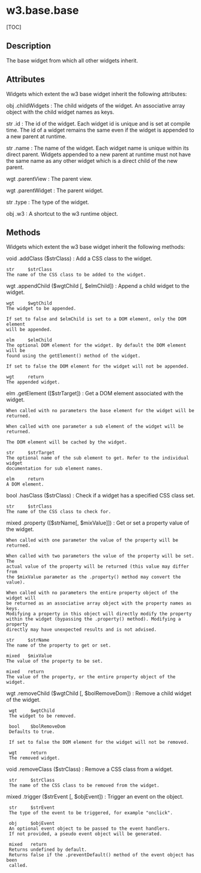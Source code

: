 w3.base.base
================================================================================

[TOC]

Description
--------------------------------------------------------------------------------

The base widget from which all other widgets inherit.


Attributes
--------------------------------------------------------------------------------

Widgets which extent the w3 base widget inherit the following attributes:

obj     .childWidgets
:   The child widgets of the widget.
    An associative array object with the child widget names as keys.

str     .id
:   The id of the widget.
    Each widget id is unique and is set at compile time. The id of a widget 
    remains the same even if the widget is appended to a new parent at runtime.
            
str     .name
:   The name of the widget.
    Each widget name is unique within its direct parent. Widgets appended to a 
    new parent at runtime must not have the same name as any other widget which 
    is a direct child of the new parent.           

wgt     .parentView
:   The parent view.
            
wgt     .parentWidget
:   The parent widget.

str     .type
:   The type of the widget.

obj     .w3
:   A shortcut to the w3 runtime object.



Methods
--------------------------------------------------------------------------------

Widgets which extent the w3 base widget inherit the following methods:

void    .addClass    ($strClass)
:   Add a CSS class to the widget.
    
    str     $strClass
    The name of the CSS class to be added to the widget.

wgt     .appendChild    ($wgtChild [, $elmChild])
:   Append a child widget to the widget.
        
    wgt     $wgtChild
    The widget to be appended.
                    
    If set to false and $elmChild is set to a DOM element, only the DOM element 
    will be appended.
        
    elm     $elmChild
    The optional DOM element for the widget. By default the DOM element will be 
    found using the getElement() method of the widget.
                    
    If set to false the DOM element for the widget will not be appended.
            
    wgt     return
    The appended widget.

elm    .getElement     ([$strTarget])
:   Get a DOM element associated with the widget.
    
    When called with no parameters the base element for the widget will be 
    returned.
    
    When called with one parameter a sub element of the widget will be returned.
    
    The DOM element will be cached by the widget.
        
    str     $strTarget
    The optional name of the sub element to get. Refer to the individual widget 
    documentation for sub element names.
                    
    elm     return
    A DOM element.

bool   .hasClass       ($strClass)
:   Check if a widget has a specified CSS class set.
    
    str     $strClass
    The name of the CSS class to check for.

mixed  .property       ([$strName[, $mixValue]])
:   Get or set a property value of the widget.

    When called with one parameter the value of the property will be returned.

    When called with two parameters the value of the property will be set. The 
    actual value of the property will be returned (this value may differ from
    the $mixValue parameter as the .property() method may convert the value). 
    
    When called with no parameters the entire property object of the widget will 
    be returned as an associative array object with the property names as keys.
    Modifying a property in this object will directly modify the property
    within the widget (bypassing the .property() method). Modifying a property
    directly may have unexpected results and is not advised.

    str     $strName
    The name of the property to get or set.
                    
    mixed   $mixValue
    The value of the property to be set.
                    
    mixed   return
    The value of the property, or the entire property object of the widget.

wgt     .removeChild    ($wgtChild [, $bolRemoveDom])
:    Remove a child widget of the widget.
     
     wgt     $wgtChild
     The widget to be removed.
                    
     bool    $bolRemoveDom
     Defaults to true.
                    
     If set to false the DOM element for the widget will not be removed.
                    
     wgt     return
     The removed widget.

void    .removeClass    ($strClass)
:    Remove a CSS class from a widget.
    
     str     $strClass
     The name of the CSS class to be removed from the widget.

mixed   .trigger        ($strEvent [, $objEvent])
:    Trigger an event on the object.
    
     str     $strEvent
     The type of the event to be triggered, for example "onclick".
        
     obj     $objEvent
     An optional event object to be passed to the event handlers.
     If not provided, a pseudo event object will be generated.
        
     mixed   return
     Returns undefined by default.
     Returns false if the .preventDefault() method of the event object has been 
     called.
